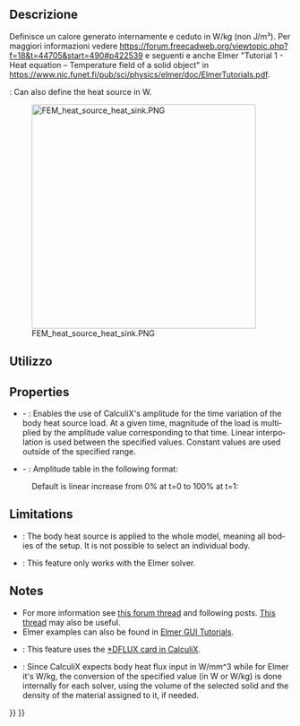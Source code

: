 <languages/>

<div class="mw-translate-fuzzy">
{{Docnav/it|[[FEM_ConstraintTemperature/it|Vincolo temperatura]]|[[FEM_MeshNetgenFromShape/it|Mesh FEM da forma con Netgen]]|[[FEM_Workbench/it|FEM]]|IconL=FEM_ConstraintTemperature.png|IconC=Workbench_FEM.svg|IconR=FEM_MeshNetgenFromShape.png}}
</div>

<div class="mw-translate-fuzzy">
{{GuiCommand/it|Name=FEM ConstraintBodyHeatSource|Name/it=Vincolo fonte di calore del corpo|Icon=Fem-constraint-heatflux.svg|MenuLocation= Modello → Vincoli termici → Vincolo fonte di calore del corpo||Workbenches=[[FEM_Workbench/it|FEM]]|Shortcut=|SeeAlso=[[FEM_tutorial/it|Tutorial FEM]]}}
</div>

<span id="Description"></span>
==Descrizione==

<div class="mw-translate-fuzzy">
Definisce un calore generato internamente e ceduto in W/kg (non J/m³).
Per maggiori informazioni vedere https://forum.freecadweb.org/viewtopic.php?f=18&t=44705&start=490#p422539 e seguenti e anche Elmer "Tutorial 1 - Heat equation – Temperature field of a solid object" in https://www.nic.funet.fi/pub/sci/physics/elmer/doc/ElmerTutorials.pdf.
</div>

<div lang="en" dir="ltr" class="mw-content-ltr">
{{VersionPlus|1.0}}: Can also define the heat source in W.
</div>

[[Image:FEM_heat_source_heat_sink.PNG|400px]]
<div lang="en" dir="ltr" class="mw-content-ltr">
{{Caption|Heat sink with a chip underneath serving as a body heat source}}
</div>

<span id="Usage"></span>
==Utilizzo==

<div class="mw-translate-fuzzy">
{{Userdocnavi/it}}
</div>

<div lang="en" dir="ltr" class="mw-content-ltr">
==Properties==
</div>

<div lang="en" dir="ltr" class="mw-content-ltr">
* {{PropertyData|Enable Amplitude}} - {{Version|1.1}}: Enables the use of CalculiX's amplitude for the time variation of the body heat source load. At a given time, magnitude of the load is multiplied by the amplitude value corresponding to that time. Linear interpolation is used between the specified values. Constant values are used outside of the specified range.
* {{PropertyData|Amplitude Values}} - {{Version|1.1}}: Amplitude table in the following format:
</div>

: {{Code|lang=text|code=
time_1, amplitude_value_1
...
}}

<div lang="en" dir="ltr" class="mw-content-ltr">
: Default is linear increase from 0% at t=0 to 100% at t=1:
</div>

: {{Code|lang=text|code=
0, 0
1, 1
}}

<div lang="en" dir="ltr" class="mw-content-ltr">
==Limitations==
</div>

<div lang="en" dir="ltr" class="mw-content-ltr">
* {{VersionMinus|0.20}}: The body heat source is applied to the whole model, meaning all bodies of the setup. It is not possible to select an individual body.
* {{VersionMinus|0.21}}: This feature only works with the Elmer solver.
</div>

<div lang="en" dir="ltr" class="mw-content-ltr">
==Notes==
</div>

<div lang="en" dir="ltr" class="mw-content-ltr">
* For more information see [https://forum.freecad.org/viewtopic.php?f=18&t=44705&start=490#p422539 this forum thread] and following posts. [https://forum.freecad.org/viewtopic.php?f=18&t=28926 This thread] may also be useful.
* Elmer examples can also be found in [https://www.nic.funet.fi/pub/sci/physics/elmer/doc/ElmerTutorials.pdf Elmer GUI Tutorials].
* {{VersionPlus|1.0}}: This feature uses the [https://web.mit.edu/calculix_v2.7/CalculiX/ccx_2.7/doc/ccx/node188.html *DFLUX card in CalculiX].
* {{VersionPlus|1.0}}: Since CalculiX expects body heat flux input in W/mm^3 while for Elmer it's W/kg, the conversion of the specified value (in W or W/kg) is done internally for each solver, using the volume of the selected solid and the density of the material assigned to it, if needed.
</div>

<div class="mw-translate-fuzzy">
{{Docnav/it|[[FEM_ConstraintTemperature/it|Vincolo temperatura]]|[[FEM_MeshNetgenFromShape/it|Mesh FEM da forma con Netgen]]|[[FEM_Workbench/it|FEM]]|IconL=FEM_ConstraintTemperature.png|IconC=Workbench_FEM.svg|IconR=FEM_MeshNetgenFromShape.png}}
</div>

{{FEM Tools navi{{#translation:}}}}
{{Userdocnavi{{#translation:}}}}